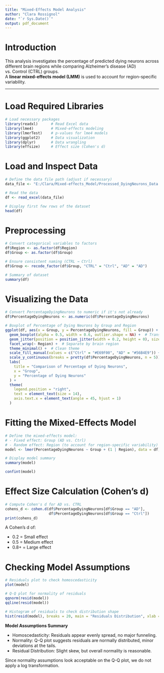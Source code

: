 ---
title: "Mixed-Effects Model Analysis"
author: "Clara Rossignol"
date: "`r Sys.Date()`"
output: pdf_document
---

# **Introduction**

This analysis investigates the percentage of predicted dying neurons across different brain regions while comparing Alzheimer's disease (AD) vs. Control (CTRL) groups.\
A **linear mixed-effects model (LMM)** is used to account for region-specific variability.

------------------------------------------------------------------------

# **Load Required Libraries**

```{r setup, message=FALSE, warning=FALSE}
# Load necessary packages
library(readxl)      # Read Excel data
library(lme4)        # Mixed-effects modeling
library(lmerTest)    # p-values for lme4 models
library(ggplot2)     # Data visualization
library(dplyr)       # Data wrangling
library(effsize)     # Effect size (Cohen's d)
```

# **Load and Inspect Data**

```{r}
# Define the data file path (adjust if necessary)
data_file <- "E:/Clara/Mixed-effects_Model/Processed_DyingNeurons_Data.xlsx"

# Read the data
df <- read_excel(data_file)

# Display first few rows of the dataset
head(df)
```

# **Preprocessing**

```{r}
# Convert categorical variables to factors
df$Region <- as.factor(df$Region)
df$Group <- as.factor(df$Group)

# Ensure consistent naming (CTRL → Ctrl)
df$Group <- recode_factor(df$Group, "CTRL" = "Ctrl", "AD" = "AD")

# Summary of dataset
summary(df)
```

# **Visualizing the Data**

```{r}
# Convert PercentageDyingNeurons to numeric if it's not already
df$PercentageDyingNeurons <- as.numeric(df$PercentageDyingNeurons)

# Boxplot of Percentage of Dying Neurons by Group and Region
ggplot(df, aes(x = Group, y = PercentageDyingNeurons, fill = Group)) +
  geom_boxplot(alpha = 0.5, width = 0.6, outlier.shape = NA) +  # Transparent boxplots
  geom_jitter(position = position_jitter(width = 0.2, height = 0), size = 2, alpha = 0.7) +  # Jittered points
  facet_wrap(~ Region) +  # Separate by brain region
  theme_minimal() +  # Clean theme
  scale_fill_manual(values = c("Ctrl" = "#E69F00", "AD" = "#56B4E9")) +  # Custom colors
  scale_y_continuous(breaks = pretty(df$PercentageDyingNeurons, n = 5)) +  # Reduce y-axis labels
  labs(
    title = "Comparison of Percentage of Dying Neurons",
    x = "Group",
    y = "Percentage of Dying Neurons"
  ) +
  theme(
    legend.position = "right",
    text = element_text(size = 14),
    axis.text.x = element_text(angle = 45, hjust = 1)
  )
```

# **Fitting the Mixed-Effects Model**

```{r}
# Define the mixed-effects model:
# - Fixed effect: Group (AD vs. Ctrl)
# - Random effect: Region (to account for region-specific variability)
model <- lmer(PercentageDyingNeurons ~ Group + (1 | Region), data = df)

# Display model summary
summary(model)

confint(model)
```
# **Effect Size Calculation (Cohen's d)**

```{r}
# Compute Cohen's d for AD vs. CTRL
cohens_d <- cohen.d(df$PercentageDyingNeurons[df$Group == "AD"], 
                    df$PercentageDyingNeurons[df$Group == "Ctrl"])
print(cohens_d)
```

A Cohen's d of:

- 0.2 = Small effect 
- 0.5 = Medium effect
- 0.8+ = Large effect


# **Checking Model Assumptions**

```{r}
# Residuals plot to check homoscedasticity
plot(model)

# Q-Q plot for normality of residuals
qqnorm(resid(model))
qqline(resid(model))

# Histogram of residuals to check distribution shape
hist(resid(model), breaks = 20, main = "Residuals Distribution", xlab = "Residuals")
```

**Model Assumptions Summary**

- Homoscedasticity: Residuals appear evenly spread, no major funneling.
- Normality: Q-Q plot suggests residuals are normally distributed, minor deviations at the tails.
- Residual Distribution: Slight skew, but overall normality is reasonable.

Since normality assumptions look acceptable on the Q-Q plot, we do not apply a log transformation.


